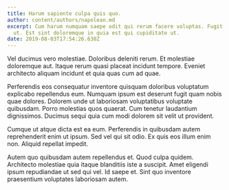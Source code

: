 ```yaml
---
title: Harum sapiente culpa quis quo.
author: content/authors/napolean.md
excerpt: Cum harum numquam saepe odit qui rerum facere voluptas. Fugit labore
  ut. Est sint doloremque in quia est qui cupiditate ut.
date: 2019-08-03T17:54:26.630Z
---
```

Vel ducimus vero molestiae. Doloribus deleniti rerum. Et molestiae doloremque aut. Itaque rerum quasi placeat incidunt tempore. Eveniet architecto aliquam incidunt et quia quas cum ad quae.
 Perferendis eos consequatur inventore quisquam doloribus voluptatum explicabo repellendus eum. Numquam ipsum est deserunt fugit quam nobis quae dolores. Dolorem unde ut laboriosam voluptatibus voluptate quibusdam. Porro molestias quos quaerat. Cum tenetur laudantium dignissimos. Ducimus sequi quia cum modi dolorem sit velit ut provident.
 Cumque ut atque dicta est ea eum. Perferendis in quibusdam autem reprehenderit enim ut ipsum. Sed vel qui sit odio. Ex quis eos illum enim non. Aliquid repellat impedit.
 Autem quo quibusdam autem repellendus et. Quod culpa quidem. Architecto molestiae quia itaque blanditiis iste a suscipit. Amet eligendi ipsum repudiandae ut sed qui vel. Id saepe et. Sint quo inventore praesentium voluptates laboriosam autem.
